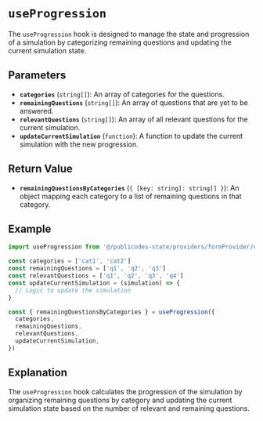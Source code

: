 # `useProgression`

The `useProgression` hook is designed to manage the state and progression of a simulation by categorizing remaining questions and updating the current simulation state.

## Parameters

- **`categories`** (`string[]`): An array of categories for the questions.
- **`remainingQuestions`** (`string[]`): An array of questions that are yet to be answered.
- **`relevantQuestions`** (`string[]`): An array of all relevant questions for the current simulation.
- **`updateCurrentSimulation`** (`function`): A function to update the current simulation with the new progression.

## Return Value

- **`remainingQuestionsByCategories`** (`{ [key: string]: string[] }`): An object mapping each category to a list of remaining questions in that category.

## Example

```typescript
import useProgression from '@/publicodes-state/providers/formProvider/useProgression'

const categories = ['cat1', 'cat2']
const remainingQuestions = ['q1', 'q2', 'q3']
const relevantQuestions = ['q1', 'q2', 'q3', 'q4']
const updateCurrentSimulation = (simulation) => {
  // Logic to update the simulation
}

const { remainingQuestionsByCategories } = useProgression({
  categories,
  remainingQuestions,
  relevantQuestions,
  updateCurrentSimulation,
})
```

## Explanation

The `useProgression` hook calculates the progression of the simulation by organizing remaining questions by category and updating the current simulation state based on the number of relevant and remaining questions.
